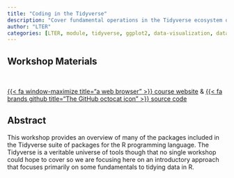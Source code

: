 ```yaml
---
title: "Coding in the Tidyverse"
description: "Cover fundamental operations in the Tidyverse ecosystem of R packages"
author: "LTER"
categories: [LTER, module, tidyverse, ggplot2, data-visualization, data-wrangling, R]
---
```


## Workshop Materials

<br>

::: {.center-text .body-text-l}
[{{< fa window-maximize title="a web browser" >}} course website](https://lter.github.io/workshop-tidyverse/){target="_blank"} & [{{< fa brands github title="The GitHub octocat icon" >}} source code](https://github.com/lter/workshop-tidyverse){target="_blank"}
:::

## Abstract

This workshop provides an overview of many of the packages included in the Tidyverse suite of packages for the R programming language. The Tidyverse is a veritable universe of tools though that no single workshop could hope to cover so we are focusing here on an introductory approach that focuses primarily on some fundamentals to tidying data in R.
